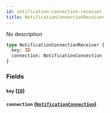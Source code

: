 ```yaml
---
id: notification-connection-receiver
title: NotificationConnectionReceiver
---
```


No description

```graphql
type NotificationConnectionReceiver {
  key: ID
  connection: NotificationConnection
}
```

### Fields

#### `key` ([`ID`](/v1/scalars/id))

#### `connection` ([`NotificationConnection`](/v1/objects/notification-connection))
